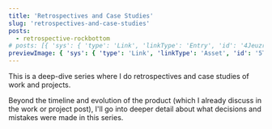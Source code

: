 ```yaml
---
title: 'Retrospectives and Case Studies'
slug: 'retrospectives-and-case-studies'
posts:
  - retrospective-rockbottom
# posts: [{ 'sys': { 'type': 'Link', 'linkType': 'Entry', 'id': '4JeuzrAaycH0e5BmMjevqK' } }]
previewImage: { 'sys': { 'type': 'Link', 'linkType': 'Asset', 'id': '5TdTxCu5qu3jjqIHk4fjdA' } }
---
```


This is a deep-dive series where I do retrospectives and case studies of work and projects.

Beyond the timeline and evolution of the product (which I already discuss in the work or project
post), I'll go into deeper detail about what decisions and mistakes were made in this series.
